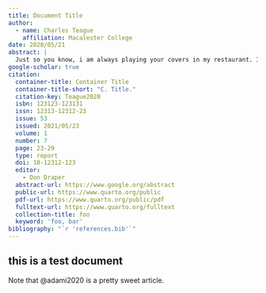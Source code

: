 ```yaml
---
title: Document Title
author:
  - name: Charles Teague
    affiliation: Macalester College
date: 2020/05/21
abstract: |
  Just so you know, i am always playing your covers in my restaurant. Its snowing now, everything is calm. Everyone is quiet, drinking their teas and coffees. Fire is burning and the woods are cracking. The river flows below and everyone is looking outside the window. Your covers bring memories to people, it makes them think about life. You sir are not only playing a guitar, you are hitting every single note in our minds. Thank you for your hard work and dedication.
google-scholar: true
citation:
  container-title: Container Title
  container-title-short: "C. Title."
  citation-key: Teague2020
  isbn: 123123-123131
  issn: 12313-12312-23
  issue: 53
  issued: 2021/05/23
  volume: 1
  number: 7
  page: 23-29
  type: report
  doi: 10-12312-123
  editor:
    - Don Draper
  abstract-url: https://www.google.org/abstract
  public-url: https://www.quarto.org/public
  pdf-url: https://www.quarto.org/public/pdf
  fulltext-url: https://www.quarto.org/fulltext
  collection-title: foo
  keyword: 'foo, bar'
bibliography: "`r 'references.bib'`"
---
```


## this is a test document

Note that @adami2020 is a pretty sweet article.